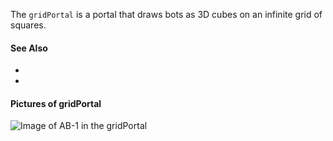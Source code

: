 
The `gridPortal` is a <GlossaryRef term="portal">portal</GlossaryRef> that draws bots as 3D cubes on an infinite grid of squares.

#### See Also

- <TagLink tag="gridPortal"/>
- <VariableLink name="gridPortalBot"/>

#### Pictures of gridPortal

![Image of AB-1 in the gridPortal](../../static/img/intro/casualos_start.png)